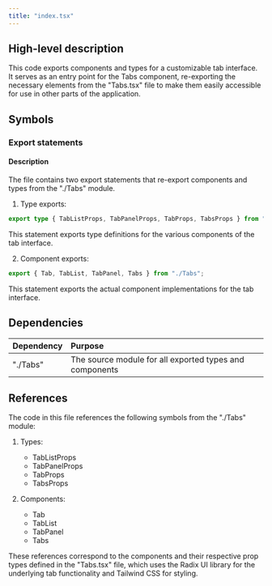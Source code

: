 ```yaml
---
title: "index.tsx"
---
```


## High-level description
This code exports components and types for a customizable tab interface. It serves as an entry point for the Tabs component, re-exporting the necessary elements from the "Tabs.tsx" file to make them easily accessible for use in other parts of the application.

## Symbols

### Export statements
#### Description
The file contains two export statements that re-export components and types from the "./Tabs" module.

1. Type exports:
```typescript
export type { TabListProps, TabPanelProps, TabProps, TabsProps } from "./Tabs";
```
This statement exports type definitions for the various components of the tab interface.

2. Component exports:
```typescript
export { Tab, TabList, TabPanel, Tabs } from "./Tabs";
```
This statement exports the actual component implementations for the tab interface.

## Dependencies
| Dependency | Purpose |
|:-----------|:--------|
| "./Tabs" | The source module for all exported types and components |

## References
The code in this file references the following symbols from the "./Tabs" module:

1. Types:
   - TabListProps
   - TabPanelProps
   - TabProps
   - TabsProps

2. Components:
   - Tab
   - TabList
   - TabPanel
   - Tabs

These references correspond to the components and their respective prop types defined in the "Tabs.tsx" file, which uses the Radix UI library for the underlying tab functionality and Tailwind CSS for styling.